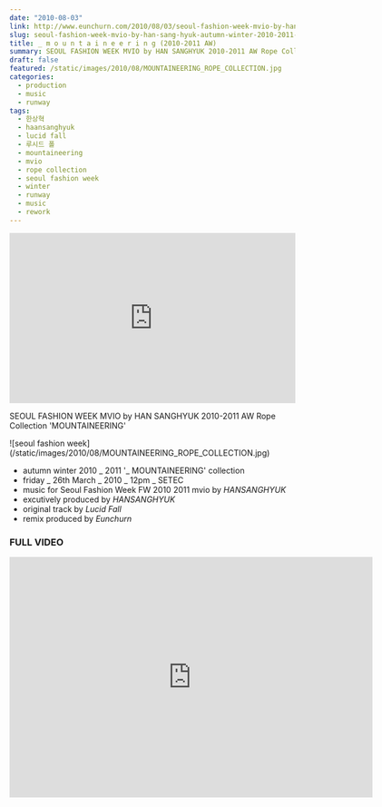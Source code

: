 ```yaml
---
date: "2010-08-03"
link: http://www.eunchurn.com/2010/08/03/seoul-fashion-week-mvio-by-han-sang-hyuk-autumn-winter-2010-2011-mounteeneering-rope-collection/
slug: seoul-fashion-week-mvio-by-han-sang-hyuk-autumn-winter-2010-2011-mounteeneering-rope-collection
title: _ m o u n t a i n e e r i n g (2010-2011 AW)
summary: SEOUL FASHION WEEK MVIO by HAN SANGHYUK 2010-2011 AW Rope Collection 'MOUNTAINNEERING'
draft: false
featured: /static/images/2010/08/MOUNTAINEERING_ROPE_COLLECTION.jpg
categories:
  - production
  - music
  - runway
tags:
  - 한상혁
  - haansanghyuk
  - lucid fall
  - 루시드 폴
  - mountaineering
  - mvio
  - rope collection
  - seoul fashion week
  - winter
  - runway
  - music
  - rework
---
```


<iframe
  width="100%"
  height="300"
  scrolling="no"
  frameBorder="no"
  src="https://w.soundcloud.com/player/?url=https%3A//api.soundcloud.com/tracks/2157588&amp;color=%23ff5500&amp;auto_play=false&amp;hide_related=false&amp;show_comments=true&amp;show_user=true&amp;show_reposts=false&amp;show_teaser=true&amp;visual=true"
></iframe>

SEOUL FASHION WEEK MVIO by HAN SANGHYUK 2010-2011 AW Rope Collection 'MOUNTAINEERING'

<div className="container flex justify-center">
  ![seoul fashion week](/static/images/2010/08/MOUNTAINEERING_ROPE_COLLECTION.jpg)
</div>

- autumn winter 2010 _ 2011 '_ MOUNTAINEERING' collection
- friday _ 26th March _ 2010 _ 12pm _ SETEC
- music for Seoul Fashion Week FW 2010 2011 mvio by _HANSANGHYUK_
- excutively produced by _HANSANGHYUK_
- original track by _Lucid Fall_
- remix produced by _Eunchurn_

### FULL VIDEO

<div className="aspect-ratio container flex justify-center">
  <iframe
    src="https://player.vimeo.com/video/13863062"
    width="640"
    height="424"
    frameBorder="0"
    webkitallowfullscreen="true"
    mozallowfullscreen="true"
    allowFullScreen
  ></iframe>
</div>
